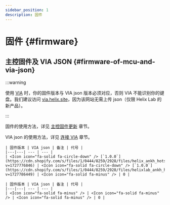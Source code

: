 ```yaml
---
sidebar_position: 1
description: 固件
---
```



# 固件 {#firmware}

## 主控固件及 VIA JSON {#firmware-of-mcu-and-via-json}

:::warning

使用 [VIA](/docs-ankh-r2/via/conect-via) 时，你的固件版本与 VIA json 版本必须对应，否则 VIA 不能识别你的键盘。我们建议访问 [via.helix.site](https://via.helix.site)，因为该网站无需上传 json（仅限 Helix Lab 的新产品）。

:::

固件的使用方法，详见 [主控固件更新](/docs-ankh-r2/firmware-update/mcu-firmware-update) 章节。

VIA json 的使用方法，详见 [连接 VIA](/docs-ankh-r2/via/conect-via) 章节。

<Tabs queryString="pcb-variant">
  <TabItem value="hotswap" label="热插拔" default>

    | 固件版本 | VIA json | 备注 | 代号 |
    |---|---| --- | --- |
    | <Icon icon="fa-solid fa-circle-down" /> [`1.0.0`](https://cdn.shopify.com/s/files/1/0444/8259/2928/files/helix_ankh_hotswap_1.0.0.bin?v=1727776846) | <Icon icon="fa-solid fa-circle-down" /> [`1.0.0`](https://cdn.shopify.com/s/files/1/0444/8259/2928/files/helixlab_ankh_hotswap_1.0.0.json.zip?v=1727786449) | <Icon icon="fa-solid fa-minus" /> | 0 |

  </TabItem>
  <TabItem value="soldered" label="焊接">
    
    | 固件版本 | VIA json | 备注 | 代号 |
    |---|---| --- | --- |
    | <Icon icon="fa-solid fa-minus" /> | <Icon icon="fa-solid fa-minus" /> | <Icon icon="fa-solid fa-minus" /> | 0 |

  </TabItem>
</Tabs>